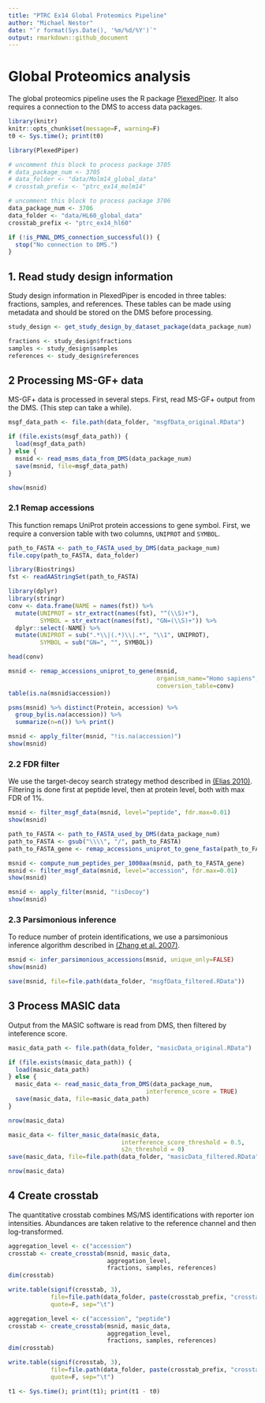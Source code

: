 ```yaml
---
title: "PTRC Ex14 Global Proteomics Pipeline"
author: "Michael Nestor"
date: "`r format(Sys.Date(), '%m/%d/%Y')`"
output: rmarkdown::github_document
---
```


# Global Proteomics analysis

The global proteomics pipeline uses the R package [PlexedPiper](https://github.com/vladpetyuk/PlexedPiper). It also requires a connection to the DMS to access data packages.

```r
library(knitr)
knitr::opts_chunk$set(message=F, warning=F)
t0 <- Sys.time(); print(t0)
```

```r
library(PlexedPiper)

# uncomment this block to process package 3705
# data_package_num <- 3705
# data_folder <- "data/Molm14_global_data"
# crosstab_prefix <- "ptrc_ex14_molm14"

# uncomment this block to process package 3706
data_package_num <- 3706
data_folder <- "data/HL60_global_data"
crosstab_prefix <- "ptrc_ex14_hl60"

if (!is_PNNL_DMS_connection_successful()) {
  stop("No connection to DMS.")
}
```

## 1. Read study design information

Study design information in PlexedPiper is encoded in three tables: fractions, samples, and references. These tables can be made using metadata and should be stored on the DMS before processing.

```r
study_design <- get_study_design_by_dataset_package(data_package_num)

fractions <- study_design$fractions
samples <- study_design$samples
references <- study_design$references
```

## 2 Processing MS-GF+ data

MS-GF+ data is processed in several steps. First, read MS-GF+ output from the DMS. (This step can take a while).

```r
msgf_data_path <- file.path(data_folder, "msgfData_original.RData")

if (file.exists(msgf_data_path)) {
  load(msgf_data_path)
} else {
  msnid <- read_msms_data_from_DMS(data_package_num)
  save(msnid, file=msgf_data_path)
}

show(msnid)
```

### 2.1 Remap accessions

This function remaps UniProt protein accessions to gene symbol. First, we require a conversion table with two columns, `UNIPROT` and `SYMBOL`.

```r
path_to_FASTA <- path_to_FASTA_used_by_DMS(data_package_num)
file.copy(path_to_FASTA, data_folder)

library(Biostrings)
fst <- readAAStringSet(path_to_FASTA)

library(dplyr)
library(stringr)
conv <- data.frame(NAME = names(fst)) %>%
  mutate(UNIPROT = str_extract(names(fst), "^(\\S)+"),
         SYMBOL = str_extract(names(fst), "GN=(\\S)+")) %>%
  dplyr::select(-NAME) %>%
  mutate(UNIPROT = sub(".*\\|(.*)\\|.*", "\\1", UNIPROT),
         SYMBOL = sub("GN=", "", SYMBOL))

head(conv)
```

```r
msnid <- remap_accessions_uniprot_to_gene(msnid,
                                          organism_name="Homo sapiens",
                                          conversion_table=conv)
table(is.na(msnid$accession))

psms(msnid) %>% distinct(Protein, accession) %>%
  group_by(is.na(accession)) %>%
  summarize(n=n()) %>% print()
```

```r
msnid <- apply_filter(msnid, "!is.na(accession)")
show(msnid)
```

### 2.2 FDR filter

We use the target-decoy search strategy method described in [(Elias 2010)](https://www.ncbi.nlm.nih.gov/pmc/articles/PMC2922680/). Filtering is done first at peptide level, then at protein level, both with max FDR of 1%.

```r
msnid <- filter_msgf_data(msnid, level="peptide", fdr.max=0.01)
show(msnid)
```

```r
path_to_FASTA <- path_to_FASTA_used_by_DMS(data_package_num)
path_to_FASTA <- gsub("\\\\", "/", path_to_FASTA)
path_to_FASTA_gene <- remap_accessions_uniprot_to_gene_fasta(path_to_FASTA)
```

```r
msnid <- compute_num_peptides_per_1000aa(msnid, path_to_FASTA_gene)
msnid <- filter_msgf_data(msnid, level="accession", fdr.max=0.01)
show(msnid)
```

```r
msnid <- apply_filter(msnid, "!isDecoy")
show(msnid)
```


### 2.3 Parsimonious inference

To reduce number of protein identifications, we use a parsimonious inference algorithm described in [(Zhang et al. 2007)](https://www.ncbi.nlm.nih.gov/pmc/articles/PMC2810678/).

```r
msnid <- infer_parsimonious_accessions(msnid, unique_only=FALSE)
show(msnid)

save(msnid, file=file.path(data_folder, "msgfData_filtered.RData"))
```

## 3 Process MASIC data

Output from the MASIC software is read from DMS, then filtered by inteference score.

```r
masic_data_path <- file.path(data_folder, "masicData_original.RData")

if (file.exists(masic_data_path)) {
  load(masic_data_path)
} else {
  masic_data <- read_masic_data_from_DMS(data_package_num,
                                       interference_score = TRUE)
  save(masic_data, file=masic_data_path)
}

nrow(masic_data)
```

```r
masic_data <- filter_masic_data(masic_data,
                                interference_score_threshold = 0.5,
                                s2n_threshold = 0)
save(masic_data, file=file.path(data_folder, "masicData_filtered.RData"))

nrow(masic_data)
```

## 4 Create crosstab

The quantitative crosstab combines MS/MS identifications with reporter ion intensities. Abundances are taken relative to the reference channel and then log-transformed.

```r
aggregation_level <- c("accession")
crosstab <- create_crosstab(msnid, masic_data,
                            aggregation_level,
                            fractions, samples, references)
dim(crosstab)

write.table(signif(crosstab, 3),
            file=file.path(data_folder, paste(crosstab_prefix, "crosstab_global_gene_original.txt", sep="_")),
            quote=F, sep="\t")
```

```r
aggregation_level <- c("accession", "peptide")
crosstab <- create_crosstab(msnid, masic_data,
                            aggregation_level,
                            fractions, samples, references)
dim(crosstab)

write.table(signif(crosstab, 3),
            file=file.path(data_folder, paste(crosstab_prefix, "crosstab_global_peptide_original.txt", sep="_")),
            quote=F, sep="\t")

t1 <- Sys.time(); print(t1); print(t1 - t0)
```